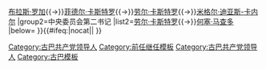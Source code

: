{{Navbox
|name=古巴共产党负责人
|title=[[古巴共产党]][[古巴共产党中央委员会第一书记|主要负责人]]
|state={{{state|collapsed}}}
|image=
|group1=中央委员会第一书记
|list1=[[赫斯·佩雷斯]]{{→}}[[布拉斯·罗加]]{{→}}[[菲德尔·卡斯特罗]]{{→}}[[劳尔·卡斯特罗]]{{→}}[[米格尔·迪亚斯-卡内尔]]
|group2=中央委员会第二书记
|list2=[[劳尔·卡斯特罗]]{{→}}[[何塞·马查多]]
|below=
}}<includeonly>{{#ifeq:{{{1}}}|nocat||
[[Category:古巴共产党领导人]]
}}</includeonly>
<noinclude>
[[Category:前任继任模板]]
[[Category:古巴共产党领导人]]
[[Category:古巴模板]]
</noinclude>